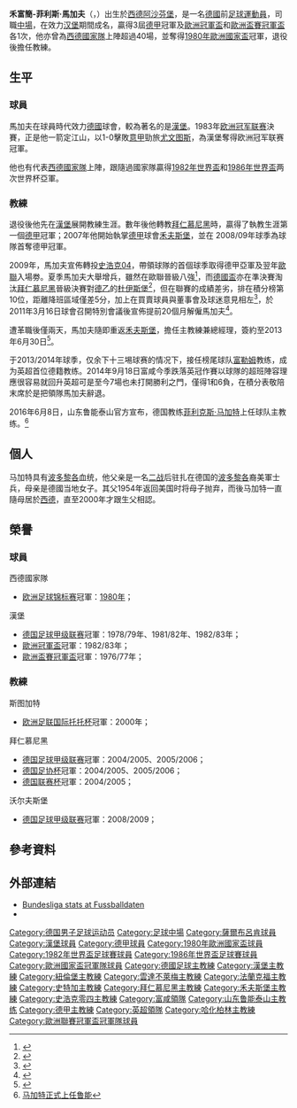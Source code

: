 {{noteta
|G1=德甲|G2=足球|G3=uefa|G4=EPL
|T=zh-hans:菲利克斯·马加特;zh-hk:菲利斯·馬加夫;zh-tw:菲利克斯·馬加特;
|1=zh-hans:菲利克斯·马加特;zh-hk:菲利斯·馬加夫;zh-tw:菲利克斯·馬加特;
|2=zh-hans:马加特;zh-hk:馬加夫;zh-tw:馬加特;
|3=zh-hans:沃尔夫冈;zh-hk:禾富簡;
}}
{{Infobox football biography
| name = 菲利斯·馬加夫<br />''Felix Magath''
| image = Felix Magath bei einer Pressekonferenz des VfL Wolfsburg.JPG
| image_size = 250px
| fullname = Wolfgang-Felix Magath
| birth_date = {{birth date and age|1953|7|26|df=y}}
| birth_place = [[西德|西德]][[阿沙芬堡|阿沙芬堡]]
| height = {{height|m=1.72}}
| nickname            =
| currentclub  = [[柏林赫塔體育俱樂部|哈化柏林]] (領隊)
| position            = [[中場|中場]]
| youthyears1 = 1960–1964 | youthclubs1 = VfR Nilkheim
| youthyears2 = 1964–1972 | youthclubs2 = TV 60 Aschaffenburg
| years1 = 1972–1974 | clubs1 = [[阿沙芬堡維多利亞足球俱樂部|阿沙芬堡維多利亞]] | caps1 =  | goals1 = 
| years2 = 1974–1976 | clubs2 = [[薩爾布呂肯足球俱樂部|薩爾布呂肯]] | caps2 = 76 | goals2 = 29
| years3 = 1976–1986 | clubs3 = [[汉堡体育俱乐部|汉堡]] | caps3 = 306 | goals3 = 46
| totalcaps = 382
| totalgoals = 75
| nationalyears1 = 1977–1986 | nationalteam1 = [[德國國家足球隊|西德]] | nationalcaps1 = 43 | nationalgoals1 = 3
| manageryears1 = 1995–1997 | managerclubs1 = [[汉堡体育俱乐部|汉堡]]
| manageryears2 = 1997–1998 | managerclubs2 = [[紐倫堡足球俱樂部|紐倫堡]]
| manageryears3 = 1998–1999 | managerclubs3 = [[云达不来梅足球俱乐部|云达不来梅]]
| manageryears4 = 1999–2001 | managerclubs4 = [[法蘭克福足球俱樂部|法蘭克福]]
| manageryears5 = 2001–2004 | managerclubs5 = [[斯图加特体育俱乐部|斯图加特]]
| manageryears6 = 2004–2007 | managerclubs6 = [[拜仁慕尼黑足球俱乐部|拜仁慕尼黑]]
| manageryears7 = 2007–2009 | managerclubs7 = [[沃尔夫斯堡足球俱乐部|沃尔夫斯堡]]
| manageryears8 = 2009–2011 | managerclubs8 = [[沙尔克04足球俱乐部|沙尔克04]]
| manageryears9 = 2011–2012 | managerclubs9 = [[沃尔夫斯堡足球俱乐部|沃尔夫斯堡]]
| manageryears10 = 2014       | managerclubs10 = [[富勒姆足球俱乐部|富勒姆]]
| manageryears11 = 2016–2017 | managerclubs11 = [[山东鲁能泰山足球俱乐部|山东鲁能泰山]]
| manageryears12 = 2022– | managerclubs12 = [[柏林赫塔體育俱樂部|哈化柏林]]
| pcupdate            = 2011年3月19日 (六) 01:31 (UTC)
| ntupdate            = 2011年3月19日 (六) 01:31 (UTC)
}}

'''禾富簡-菲利斯·馬加夫'''（{{lang-de|'''Wolfgang-Felix Magath'''}}，{{bd|1953年|7月26日|catidx=Magath, Felix}}）出生於[[西德|西德]][[阿沙芬堡|阿沙芬堡]]，是一名[[德國|德國]]前[[足球|足球]][[運動員|運動員]]，司職[[中場|中場]]，在效力[[汉堡体育俱乐部|汉堡]]期間成名，贏得3屆[[德甲|德甲]]冠軍及[[歐聯|歐洲冠軍盃]]和[[歐洲盃賽冠軍盃|歐洲盃賽冠軍盃]]各1次，他亦曾為[[西德國家足球隊|西德國家隊]]上陣超過40場，並奪得[[1980年歐洲國家盃|1980年歐洲國家盃]]冠軍，退役後擔任教練。

== 生平 ==
===球員===
馬加夫在球員時代效力[[德國|德國]]球會，較為著名的是[[汉堡体育俱乐部|漢堡]]。1983年[[欧洲冠军联赛|欧洲冠军联赛]]決賽，正是他一箭定江山，以1-0擊敗[[意甲|意甲]]勁旅[[尤文图斯足球俱乐部|尤文图斯]]，為漢堡奪得欧洲冠军联赛冠軍。

他也有代表[[德國國家足球隊|西德國家隊]]上陣，跟隨過國家隊贏得[[1982年世界盃|1982年世界盃]]和[[1986年世界盃|1986年世界盃]]两次世界杯亞軍。

===教練===
退役後他先在[[汉堡体育俱乐部|漢堡]]展開教練生涯。數年後他轉教[[拜仁慕尼黑足球俱乐部|拜仁慕尼黑]]時，贏得了執教生涯第一個[[德甲|德甲]]冠軍；2007年他開始執掌[[德甲|德甲]]球會[[沃尔夫斯堡足球俱乐部|禾夫斯堡]]，並在 2008/09年球季為球隊首奪德甲冠軍。

2009年，馬加夫宣佈轉投[[沙尔克04足球俱乐部|史浩克04]]，帶領球隊的首個球季取得德甲亞軍及翌年[[歐聯|歐聯]]入場劵。夏季馬加夫大舉增兵，雖然在歐聯晉級八強<ref>{{cite news |language=zh-hans |url=http://www.dfo.cn/dfo/show.asp?id=11155 |title=【欧冠】法尔范给力 沙尔克二度进八强 |publisher=德国足球在线 |date=2011-03-10 |accessdate=2011-03-19 }}{{dead link|date=2018年4月 |bot=InternetArchiveBot |fix-attempted=yes }}</ref>，而[[德國盃|德國盃]]亦在準決賽淘汰[[拜仁慕尼黑足球俱乐部|拜仁慕尼黑]]晉級決賽對[[德乙|德乙]]的[[MSV杜伊斯堡|杜伊斯堡]]<ref>{{cite news |language=zh-hans |url=http://www.dfo.cn/dfo/show.asp?id=11145 |title=【杯赛】拜仁灾难成双 沙尔克进军柏林 |publisher=德国足球在线 |date=2011-03-03 |accessdate=2011-03-19 }}{{dead link|date=2018年4月 |bot=InternetArchiveBot |fix-attempted=yes }}</ref>，但在聯賽的成績差劣，排在積分榜第10位，距離降班區域僅差5分，加上在買賣球員與董事會及球迷意見相左<ref>{{cite news |language=zh-hans |url=http://www.dfo.cn/dfo/show.asp?id=11157 |title=沙尔克高层下达逐客令 马加特下课在即 |publisher=德国足球在线 |date=2011-03-11 |accessdate=2011-03-19 }}{{dead link|date=2018年4月 |bot=InternetArchiveBot |fix-attempted=yes }}</ref>，於2011年3月16日球會召開特別會議後宣佈提前20個月解僱馬加夫<ref>{{cite news |language=zh-hans |url=http://www.dfo.cn/dfo/show.asp?id=11173 |title=沙尔克解雇马加特 朗尼克即将二进宫？ |publisher=德国足球在线 |date=2011-03-16 |accessdate=2011-03-19 |deadurl=yes |archiveurl=https://archive.is/20120904073236/http://www.dfo.cn/dfo/show.asp?id=11173 |archivedate=2012-09-04 }}</ref>。

遭革職後僅兩天，馬加夫隨即重返[[沃尔夫斯堡足球俱乐部|禾夫斯堡]]，擔任主教練兼總經理，簽約至2013年6月30日<ref>{{cite news |language=zh-hans |url=http://www.dfo.cn/dfo/show.asp?id=11181 |title=马加特重掌狼堡帅印 范加尔：世界疯了 |publisher=德国足球在线 |date=2011-03-19 |accessdate=2011-03-19 }}{{dead link|date=2017年10月 |bot=InternetArchiveBot }}</ref>。

于2013/2014年球季，仅余下十三埸球赛的情况下，接任榜尾球队[[富勒姆足球俱乐部|富勒姆]]教练，成为英超首位德籍教练。2014年9月18日富咸今季跌落英冠作賽以球隊的超班陣容理應很容易就回升英超可是至今7場也未打開勝利之門，僅得1和6負，在積分表敬陪末席於是把領隊馬加夫辭退。

2016年6月8日，山东鲁能泰山官方宣布，德国教练[[菲利克斯·马加特|菲利克斯·马加特]]上任球队主教练。<ref>[http://sports.sohu.com/20160614/n454335818.shtml 马加特正式上任鲁能]</ref>

== 個人 ==
马加特具有[[波多黎各|波多黎各]]血统，他父亲是一名[[二次大戰|二战]]后驻扎在德国的[[波多黎各|波多黎各]]裔美軍士兵，母亲是德國当地女子。其父1954年返回美国时将母子抛弃，而後马加特一直隨母居於[[西德|西德]]，直至2000年才跟生父相認。

== 榮譽 ==
=== 球員 ===
;西德國家隊
* [[欧洲足球锦标赛|欧洲足球锦标赛]]冠軍：[[1980年歐洲國家盃|1980年]]；

;漢堡
* [[德国足球甲级联赛|德国足球甲级联赛]]冠軍：1978/79年、1981/82年、1982/83年；
* [[欧洲冠军联赛|歐洲冠軍盃]]冠軍：1982/83年；
* [[歐洲盃賽冠軍盃|歐洲盃賽冠軍盃]]冠軍：1976/77年；

=== 教練 ===
;斯图加特
* [[欧洲足联国际托托杯|欧洲足联国际托托杯]]冠軍：2000年；
;拜仁慕尼黑
* [[德国足球甲级联赛|德国足球甲级联赛]]冠軍：2004/2005、2005/2006；
* [[德国足协杯|德国足协杯]]冠軍：2004/2005、2005/2006；
* [[德国联赛杯|德国联赛杯]]冠軍：2004/2005；
;沃尔夫斯堡
* [[德国足球甲级联赛|德国足球甲级联赛]]冠軍：2008/2009；

==參考資料==
{{reflist}}

== 外部連結 ==
{{Commonscat|Felix Magath}}
* [http://www.fussballdaten.de/spieler/magathfelix/ Bundesliga stats at Fussballdaten] {{de icon}}
* {{nfteams|17418}}

{{哈化柏林球員名單}}
{{Navboxes colour
|title= 德国国家队参赛名单
|bg = white
|fg = black
|list1=
{{1980年欧洲足球锦标赛西德参赛名单}}
{{1982年世界杯足球赛西德参赛名单}}
{{1986年世界杯足球赛西德参赛名单}}
}}
{{德國足球年度最佳教練}}
{{山东鲁能泰山主教练}}
{{2016年中超分类名单山东}}
{{2017年中超分类名单山东}}

{{Authority control}}
{{DEFAULTSORT:Magath, Felix}}
[[Category:德国男子足球运动员|Category:德国男子足球运动员]]
[[Category:足球中場|Category:足球中場]]
[[Category:薩爾布呂肯球員|Category:薩爾布呂肯球員]]
[[Category:漢堡球員|Category:漢堡球員]]
[[Category:德甲球員|Category:德甲球員]]
[[Category:1980年歐洲國家盃球員|Category:1980年歐洲國家盃球員]]
[[Category:1982年世界盃足球賽球員|Category:1982年世界盃足球賽球員]]
[[Category:1986年世界盃足球賽球員|Category:1986年世界盃足球賽球員]]
[[Category:歐洲國家盃冠軍隊球員|Category:歐洲國家盃冠軍隊球員]]
[[Category:德國足球主教練|Category:德國足球主教練]]
[[Category:漢堡主教練|Category:漢堡主教練]]
[[Category:紐倫堡主教練|Category:紐倫堡主教練]]
[[Category:雲達不萊梅主教練|Category:雲達不萊梅主教練]]
[[Category:法蘭克福主教練|Category:法蘭克福主教練]]
[[Category:史特加主教練|Category:史特加主教練]]
[[Category:拜仁慕尼黑主教練|Category:拜仁慕尼黑主教練]]
[[Category:禾夫斯堡主教練|Category:禾夫斯堡主教練]]
[[Category:史浩克零四主教練|Category:史浩克零四主教練]]
[[Category:富咸領隊|Category:富咸領隊]]
[[Category:山东鲁能泰山主教练|Category:山东鲁能泰山主教练]]
[[Category:德甲主教練|Category:德甲主教練]]
[[Category:英超領隊|Category:英超領隊]]
[[Category:哈化柏林主教練|Category:哈化柏林主教練]]
[[Category:歐洲聯賽冠軍盃冠軍隊球員|Category:歐洲聯賽冠軍盃冠軍隊球員]]